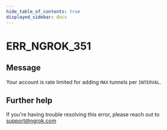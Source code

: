 ```yaml
---
hide_table_of_contents: true
displayed_sidebar: docs
---
```



# ERR_NGROK_351

## Message

Your account is rate limited for adding `MAX` tunnels per `INTERVAL`.

<ErrorDetails error="err_ngrok_351" />

## Further help

If you're having trouble resolving this error, please reach out to [support@ngrok.com](mailto:support@ngrok.com?subject=Help%20with%20ERR_NGROK_351)
